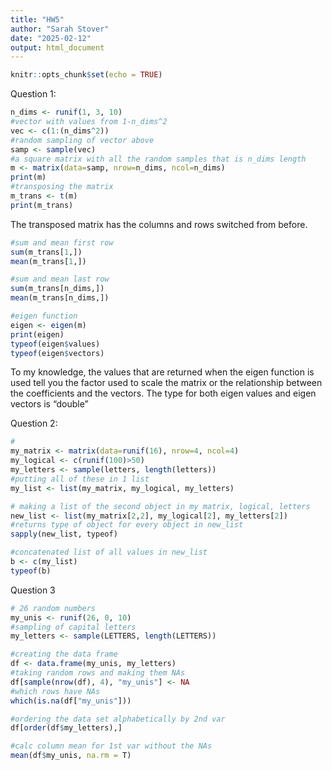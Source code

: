 ```yaml
---
title: "HW5"
author: "Sarah Stover"
date: "2025-02-12"
output: html_document
---
```


```r
knitr::opts_chunk$set(echo = TRUE)
```
Question 1:

```r
n_dims <- runif(1, 3, 10) 
#vector with values from 1-n_dims^2
vec <- c(1:(n_dims^2))
#random sampling of vector above 
samp <- sample(vec)
#a square matrix with all the random samples that is n_dims length  
m <- matrix(data=samp, nrow=n_dims, ncol=n_dims)
print(m)
#transposing the matrix 
m_trans <- t(m)
print(m_trans)
```
The transposed matrix has the columns and rows switched from before. 
```r

#sum and mean first row
sum(m_trans[1,])
mean(m_trans[1,])

#sum and mean last row
sum(m_trans[n_dims,])
mean(m_trans[n_dims,])

#eigen function
eigen <- eigen(m)
print(eigen)
typeof(eigen$values)
typeof(eigen$vectors)
```
To my knowledge, the values that are returned when the eigen function is used tell you the factor used to scale the matrix or the relationship between the coefficients and the vectors. The type for both eigen values and eigen vectors is "double"

Question 2: 
```r
#
my_matrix <- matrix(data=runif(16), nrow=4, ncol=4)
my_logical <- c(runif(100)>50)
my_letters <- sample(letters, length(letters))
#putting all of these in 1 list 
my_list <- list(my_matrix, my_logical, my_letters)

# making a list of the second object in my matrix, logical, letters
new_list <- list(my_matrix[2,2], my_logical[2], my_letters[2])
#returns type of object for every object in new_list
sapply(new_list, typeof)

#concatenated list of all values in new_list
b <- c(my_list)
typeof(b)

```

Question 3

```r
# 26 random numbers 
my_unis <- runif(26, 0, 10)
#sampling of capital letters
my_letters <- sample(LETTERS, length(LETTERS)) 

#creating the data frame 
df <- data.frame(my_unis, my_letters)
#taking random rows and making them NAs
df[sample(nrow(df), 4), "my_unis"] <- NA
#which rows have NAs
which(is.na(df["my_unis"]))

#ordering the data set alphabetically by 2nd var
df[order(df$my_letters),]

#calc column mean for 1st var without the NAs
mean(df$my_unis, na.rm = T) 

```



